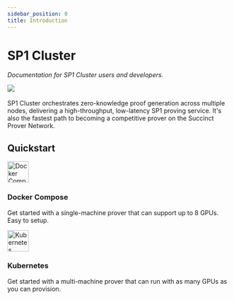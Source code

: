 ```yaml
---
sidebar_position: 0
title: Introduction
---
```



# SP1 Cluster

*Documentation for SP1 Cluster users and developers.*

<img src="/img/cluster.png"/>
<br/>
<br/>
SP1 Cluster orchestrates zero-knowledge proof generation across multiple nodes, delivering a high-throughput, low-latency SP1 proving service. It's also the fastest path to becoming a competitive prover on the Succinct Prover Network.

## Quickstart

<div className={styles.gridContainer}>
<Link to="/docs/cluster/quickstart/docker-compose" className={styles.card}>
    <img src="/img/docker-compose.svg" alt="Docker Compose" width="48" height="48" style={{marginBottom: '1rem'}} />
    <h3 style={{color: "black"}}>Docker Compose</h3> 
    <p>Get started with a single-machine prover that can support up to 8 GPUs. Easy to setup.</p>
</Link>

<Link to="/docs/cluster/quickstart/kubernetes" className={styles.card}>
    <img src="/img/kubernetes.svg" alt="Kubernetes" width="48" height="48" style={{marginBottom: '1rem'}} />
    <h3 style={{color: "black"}}>Kubernetes</h3>
    <p>Get started with a multi-machine prover that can run with as many GPUs as you can provision.</p>
</Link>
</div>
